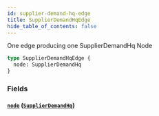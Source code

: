 ```yaml
---
id: supplier-demand-hq-edge
title: SupplierDemandHqEdge
hide_table_of_contents: false
---
```



One edge producing one SupplierDemandHq Node

```graphql
type SupplierDemandHqEdge {
  node: SupplierDemandHq
}
```


### Fields

#### [`node`](#) ([`SupplierDemandHq`](/developers/supplier-apis/supply-api/graphql/reference/objects/supplier-demand-hq))






